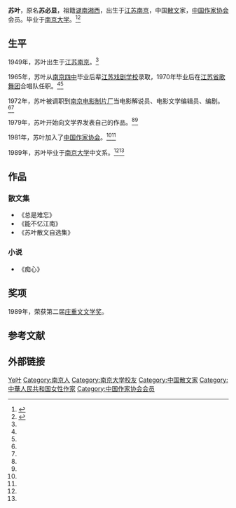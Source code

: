 {{Infobox writer <!-- see Template:Infobox writer -->
| 原文名称 = | 日文假名 = | 罗马拼音 = 
| 图像     = <!-- Use only free-licenced images which meet WP:NFCC -->Replace this image female.svg
| 图像大小 = 225px
| 图像说明 = 
| 姓名     = 苏叶
| 字       = 
| 号       = 
| 笔名     = 
| 原名     = 苏必显
| 出生     = {{Birth year and age|1949}} 
| 出生地点 = {{CHN-1928}}[[江苏|江苏]][[南京|南京]]
| 逝世     = <!--卒年在前生年在后{{death date and age|YYYY|MM|DD|YYYY|MM|DD}} 或{{Death year and age| }}-->
| 逝世地点 = 
| 居处     = [[南京市|南京市]]
| 职业     = [[作家|作家]]、[[编剧|编剧]]、[[编辑|编辑]]
| 国籍     = {{PRC}}
| 种族     = [[汉族|汉族]]
| 公民权   = 
| 教育程度 = [[大学|大学]]
| 母校     = [[南京大学|南京大学]]
| 创作时期 = 1972年至今
| 体裁     = [[散文|散文]]、[[小说|小说]]、[[戏剧|戏剧]]
| 主题     = [[自然|自然]]、[[爱情|爱情]]
| 文学运动 = 
| 代表作   = 《痴心》<br>《能不忆江南》<br>《总是难忘》
| 配偶     =  <!--{{marriage|姓名|结婚年|离婚年}} -->
| 伴侣     = 
| 子女     = 
| 亲属     = 
| 受影响于 = 
| 施影响于 = 
| 奖项     = [[庄重文文学奖|庄重文文学奖]]（1989年）
| 官方网   = <!--  {{URL|website}} -->
| 签名     =  <!--不需要加[[file:|128px]] -->
}}
'''苏叶'''{{BD|1949年||||catIdx= S苏}}，原名'''苏必显'''，祖籍[[湖南|湖南]][[湘西|湘西]]，出生于[[江苏|江苏]][[南京|南京]]，中国[[散文|散文]]家，[[中国作家协会|中国作家协会]]会员。毕业于[[南京大学|南京大学]]。<ref name=" lion" >{{cite web |url=http://www.chinawriter.com.cn/zxhy/member/3732.shtml |title=苏叶 |publisher=中国作家网 |accessdate= |work= |language=zh-cn |archive-date=2018-09-03 |archive-url=https://web.archive.org/web/20180903183030/http://www.chinawriter.com.cn/zxhy/member/3732.shtml |dead-url=no }}</ref><ref name="wolf " >{{cite web|url= http://www.china-woman.com/rp/main?fid=open&fun=show_news&from=view&nid=51335|title= 苏叶：听着自己心中的鼓声前进|publisher= 中国妇女报|accessdate= 2009-11-13|work= |language= zh-cn}}{{Dead link|date=2020年1月 |bot=InternetArchiveBot |fix-attempted=yes }}</ref>

== 生平 ==
1949年，苏叶出生于[[江苏|江苏]][[南京|南京]]。<ref name=" lion" />

1965年，苏叶从[[南京四中|南京四中]]毕业后辈[[江苏戏剧学校|江苏戏剧学校]]录取，1970年毕业后在[[江苏省歌舞团|江苏省歌舞团]]合唱队任职。<ref name=" lion" /><ref name="wolf " />

1972年，苏叶被调职到[[南京电影制片厂|南京电影制片厂]]当电影解说员、电影文学编辑员、编剧。<ref name=" lion" /><ref name="wolf " />

1979年，苏叶开始向文学界发表自己的作品。<ref name=" lion" /><ref name="wolf " />

1981年，苏叶加入了[[中国作家协会|中国作家协会]]。<ref name=" lion" /><ref name="wolf " />

1989年，苏叶毕业于[[南京大学|南京大学]]中文系。<ref name=" lion" /><ref name="wolf " />

== 作品 ==
=== 散文集 ===
*《总是难忘》
*《能不忆江南》
*《苏叶散文自选集》

=== 小说 ===
*《痴心》

== 奖项 ==
1989年，荣获第二届[[庄重文文学奖|庄重文文学奖]]。

== 参考文献 ==
{{Reflist}}

== 外部链接 ==
{{庄重文文学奖}}

{{Authority control}}
{{DEFAULTSORT:Su苏}}
[[Category:苏姓|Ye叶]]
[[Category:南京人|Category:南京人]]
[[Category:南京大学校友|Category:南京大学校友]]
[[Category:中国散文家|Category:中国散文家]]
[[Category:中華人民共和国女性作家|Category:中華人民共和国女性作家]]
[[Category:中国作家协会会员|Category:中国作家协会会员]]